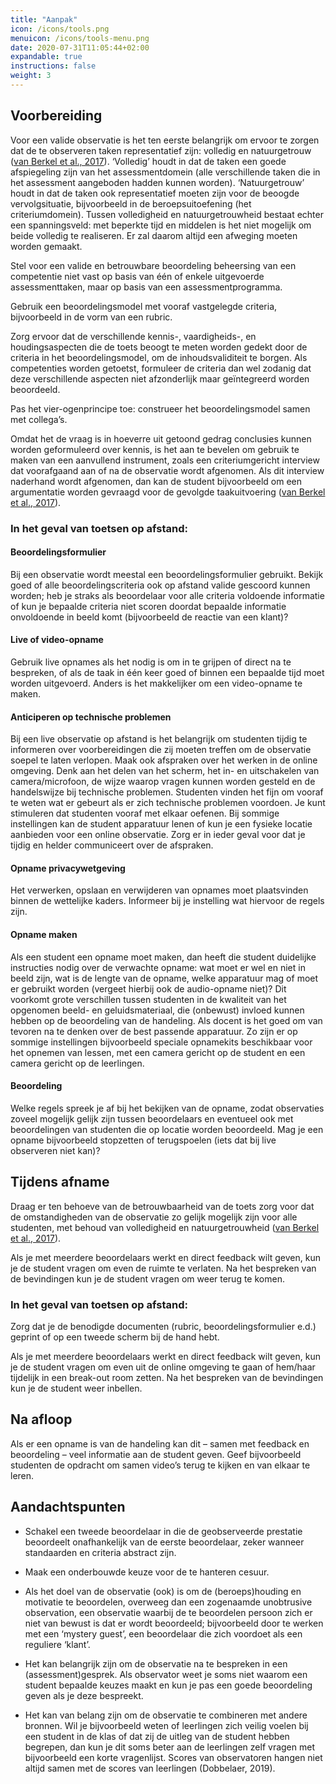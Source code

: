 ```yaml
---
title: "Aanpak"
icon: /icons/tools.png
menuicon: /icons/tools-menu.png
date: 2020-07-31T11:05:44+02:00
expandable: true
instructions: false
weight: 3
---
```


## Voorbereiding

Voor een valide observatie is het ten eerste belangrijk om ervoor te zorgen dat de te observeren taken representatief zijn: volledig en natuurgetrouw ([van Berkel et al., 2017](https://remindo-support.sites.uu.nl/wp-content/uploads/sites/79/2020/03/Toetsen-in-het-Hoger-Onderwijs-van-Berkel-Bax-Joosten-ten-Brinke.pdf)). ‘Volledig’ houdt in dat de taken een goede afspiegeling zijn van het assessmentdomein (alle verschillende taken die in het assessment aangeboden hadden kunnen worden). ‘Natuurgetrouw’ houdt in dat de taken ook representatief moeten zijn voor de beoogde vervolgsituatie, bijvoorbeeld in de beroepsuitoefening (het criteriumdomein). Tussen volledigheid en natuurgetrouwheid bestaat echter een spanningsveld: met beperkte tijd en middelen is het niet mogelijk om beide volledig te realiseren. Er zal daarom altijd een afweging moeten worden gemaakt.  

Stel voor een valide en betrouwbare beoordeling beheersing van een competentie niet vast op basis van één of enkele uitgevoerde assessmenttaken, maar op basis van een assessmentprogramma.  

Gebruik een beoordelingsmodel met vooraf vastgelegde criteria, bijvoorbeeld in de vorm van een rubric.  

Zorg ervoor dat de verschillende kennis-, vaardigheids-, en houdingsaspecten die de toets beoogt te meten worden gedekt door de criteria in het beoordelingsmodel, om de inhoudsvaliditeit te borgen. Als competenties worden getoetst, formuleer de criteria dan wel zodanig dat deze verschillende aspecten niet afzonderlijk maar geïntegreerd worden beoordeeld.  

Pas het vier-ogenprincipe toe: construeer het beoordelingsmodel samen met collega’s.  

Omdat het de vraag is in hoeverre uit getoond gedrag conclusies kunnen worden geformuleerd over kennis, is het aan te bevelen om gebruik te maken van een aanvullend instrument, zoals een criteriumgericht interview dat voorafgaand aan of na de observatie wordt afgenomen. Als dit interview naderhand wordt afgenomen, dan kan de student bijvoorbeeld om een argumentatie worden gevraagd voor de gevolgde taakuitvoering ([van Berkel et al., 2017](https://remindo-support.sites.uu.nl/wp-content/uploads/sites/79/2020/03/Toetsen-in-het-Hoger-Onderwijs-van-Berkel-Bax-Joosten-ten-Brinke.pdf)).  


### In het geval van toetsen op afstand:

#### Beoordelingsformulier

Bij een observatie wordt meestal een beoordelingsformulier gebruikt. Bekijk goed of alle beoordelingscriteria ook op afstand valide gescoord kunnen worden; heb je straks als beoordelaar voor alle criteria voldoende informatie of kun je bepaalde criteria niet scoren doordat bepaalde informatie onvoldoende in beeld komt (bijvoorbeeld de reactie van een klant)?

#### Live of video-opname

Gebruik live opnames als het nodig is om in te grijpen of direct na te bespreken, of als de taak in één keer goed of binnen een bepaalde tijd moet worden uitgevoerd. Anders is het makkelijker om een video-opname te maken.

#### Anticiperen op technische problemen

Bij een live observatie op afstand is het belangrijk om studenten tijdig te informeren over voorbereidingen die zij moeten treffen om de observatie soepel te laten verlopen. Maak ook afspraken over het werken in de online omgeving. Denk aan het delen van het scherm, het in- en uitschakelen van camera/microfoon, de wijze waarop vragen kunnen worden gesteld en de handelswijze bij technische problemen. Studenten vinden het fijn om vooraf te weten wat er gebeurt als er zich technische problemen voordoen. Je kunt stimuleren dat studenten vooraf met elkaar oefenen. Bij sommige instellingen kan de student apparatuur lenen of kun je een fysieke locatie aanbieden voor een online observatie. Zorg er in ieder geval voor dat je tijdig en helder communiceert over de afspraken.

#### Opname privacywetgeving

Het verwerken, opslaan en verwijderen van opnames moet plaatsvinden binnen de wettelijke kaders. Informeer bij je instelling wat hiervoor de regels zijn.

#### Opname maken

Als een student een opname moet maken, dan heeft die student duidelijke instructies nodig over de verwachte opname: wat moet er wel en niet in beeld zijn, wat is de lengte van de opname, welke apparatuur mag of moet er gebruikt worden (vergeet hierbij ook de audio-opname niet)? Dit voorkomt grote verschillen tussen studenten in de kwaliteit van het opgenomen beeld- en geluidsmateriaal, die (onbewust) invloed kunnen hebben op de beoordeling van de handeling. Als docent is het goed om van tevoren na te denken over de best passende apparatuur. Zo zijn er op sommige instellingen bijvoorbeeld speciale opnamekits beschikbaar voor het opnemen van lessen, met een camera gericht op de student en een camera gericht op de leerlingen.

#### Beoordeling

Welke regels spreek je af bij het bekijken van de opname, zodat observaties zoveel mogelijk gelijk zijn tussen beoordelaars en eventueel ook met beoordelingen van studenten die op locatie worden beoordeeld. Mag je een opname bijvoorbeeld stopzetten of terugspoelen (iets dat bij live observeren niet kan)?

## Tijdens afname

Draag er ten behoeve van de betrouwbaarheid van de toets zorg voor dat de omstandigheden van de observatie zo gelijk mogelijk zijn voor alle studenten, met behoud van volledigheid en natuurgetrouwheid ([van Berkel et al., 2017](https://remindo-support.sites.uu.nl/wp-content/uploads/sites/79/2020/03/Toetsen-in-het-Hoger-Onderwijs-van-Berkel-Bax-Joosten-ten-Brinke.pdf)).

Als je met meerdere beoordelaars werkt en direct feedback wilt geven, kun je de student vragen om even de ruimte te verlaten. Na het bespreken van de bevindingen kun je de student vragen om weer terug te komen.

### In het geval van toetsen op afstand:

Zorg dat je de benodigde documenten (rubric, beoordelingsformulier e.d.) geprint of op een tweede scherm bij de hand hebt.

Als je met meerdere beoordelaars werkt en direct feedback wilt geven, kun je de student vragen om even uit de online omgeving te gaan of hem/haar tijdelijk in een break-out room zetten. Na het bespreken van de bevindingen kun je de student weer inbellen.  

## Na afloop  

Als er een opname is van de handeling kan dit – samen met feedback en beoordeling – veel informatie aan de student geven. Geef bijvoorbeeld studenten de opdracht om samen video’s terug te kijken en van elkaar te leren.  

## Aandachtspunten 

*	Schakel een tweede beoordelaar in die de geobserveerde prestatie beoordeelt onafhankelijk van de eerste beoordelaar, zeker wanneer standaarden en criteria abstract zijn.

*	Maak een onderbouwde keuze voor de te hanteren cesuur.

*	Als het doel van de observatie (ook) is om de (beroeps)houding en motivatie te beoordelen, overweeg dan een zogenaamde unobtrusive observation, een observatie waarbij de te beoordelen persoon zich er niet van bewust is dat er wordt beoordeeld; bijvoorbeeld door te werken met een ‘mystery guest’, een beoordelaar die zich voordoet als een reguliere ‘klant’.

* Het kan belangrijk zijn om de observatie na te bespreken in een (assessment)gesprek. Als observator weet je soms niet waarom een student bepaalde keuzes maakt en kun je pas een goede beoordeling geven als je deze bespreekt. 

*	Het kan van belang zijn om de observatie te combineren met andere bronnen. Wil je bijvoorbeeld weten of leerlingen zich veilig voelen bij een student in de klas of dat zij de uitleg van de student hebben begrepen, dan kun je dit soms beter aan de leerlingen zelf vragen met bijvoorbeeld een korte vragenlijst. Scores van observatoren hangen niet altijd samen met de scores van leerlingen (Dobbelaer, 2019).